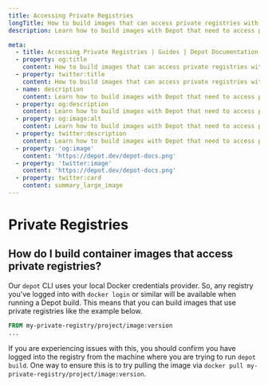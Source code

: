 ```yaml
---
title: Accessing Private Registries
longTitle: How to build images that can access private registries with Depot
description: Learn how to build images with Depot that need to access private registry images within them.

meta:
  - title: Accessing Private Registries | Guides | Depot Documentation
  - property: og:title
    content: How to build images that can access private registries with Depot
  - property: twitter:title
    content: How to build images that can access private registries with Depot
  - name: description
    content: Learn how to build images with Depot that need to access private registry images within them.
  - property: og:description
    content: Learn how to build images with Depot that need to access private registry images within them.
  - property: og:image:alt
    content: Learn how to build images with Depot that need to access private registry images within them.
  - property: twitter:description
    content: Learn how to build images with Depot that need to access private registry images within them.
  - property: 'og:image'
    content: 'https://depot.dev/depot-docs.png'
  - property: 'twitter:image'
    content: 'https://depot.dev/depot-docs.png'
  - property: twitter:card
    content: summary_large_image
---
```


# Private Registries

## How do I build container images that access private registries?

Our `depot` CLI uses your local Docker credentials provider. So, any registry you've logged into with `docker login` or similar will be available when running a Depot build. This means that you can build images that use private registries like the example below.

```Dockerfile
FROM my-private-registry/project/image:version
...
```

If you are experiencing issues with this, you should confirm you have logged into the registry from the machine where you are trying to run `depot build`. One way to ensure this is to try pulling the image via `docker pull my-private-registry/project/image:version`.
